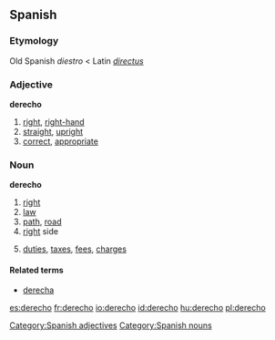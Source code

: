 ==Spanish==

===Etymology===
Old Spanish ''diestro'' < Latin ''[[directus]]''

===Adjective===
'''derecho''' {{m}}

#[[right]], [[right-hand]]
#[[straight]], [[upright]]
#[[correct]], [[appropriate]]

===Noun===
'''derecho''' {{m}}

# [[right]] {{italbrac|direction|entitlement}}
# [[law]]
# [[path]], [[road]]
# [[right]] side
# {{plural}} [[duties]], [[tax]]es, [[fee]]s, [[charge]]s

====Related terms====
*[[derecha]] {{f}}

[[Category:Spanish adjectives]]
[[Category:Spanish nouns]]

[[es:derecho]]
[[fr:derecho]]
[[io:derecho]]
[[id:derecho]]
[[hu:derecho]]
[[pl:derecho]]
